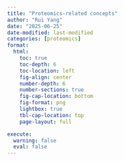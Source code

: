 ```yaml
---
title: "Proteomics-related concepts"
author: "Rui Yang"
date: "2025-06-25"
date-modified: last-modified
categories: [proteomics]
format:
  html:
    toc: true
    toc-depth: 6
    toc-location: left
    fig-align: center
    number-depth: 6
    number-sections: true
    fig-cap-location: bottom
    fig-format: png
    lightbox: true
    tbl-cap-location: top
    page-layout: full

execute:
  warning: false
  eval: false
---
```

